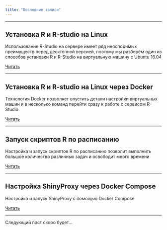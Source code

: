 ```yaml
---
title: "Последние записи"
---
```


*** 

## Установка R и R-studio на Linux

Использование R-Studio на сервере имеет ряд неоспоримых преимуществ перед десктопной версией, поэтому мы разберём один из способов установки R и R-Studio на виртуальную машину с Ubuntu 16.04

[Читать](r-linux.html)

*** 

## Установка R и R-studio на Linux через Docker

Технология Docker позволяет опустить детали настройки виртуальных машин и в несколько команд перейти сразу к работе с сервисом R-Studio

[Читать](r-docker.html)

*** 

## Запуск скриптов R по расписанию

Настройка и запуск скриптов R по расписанию позволит выполнить большое количество различных задач и освободит много времени
 
[Читать](r-cron.html)

***

## Настройка ShinyProxy через Docker Compose

Настройка и запуск ShinyProxy с помощью Docker Compose
 
[Читать](r-shinyproxy.html)

***

Следующий пост скоро будет...